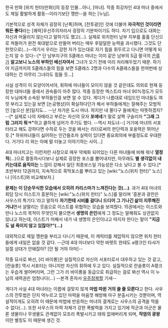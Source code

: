 한국 만화 [위치 헌터(만화)]의 등장 인물...아니, [마녀]. 작중 최강자인 4대 마녀 중에서도 제일 활발하게 활동--이라기보단 깽판--을 하는 [누님].

기본적으로 성격 자체가 굉장히 [난폭]하며, [전투광]인 것에 더불어 '''자극적인 것이라면 뭐든 좋다'''라는 [쾌락]우선주의자라서 굉장히 기분파이기도 하다. 자기 입으로도 대화는 자신과 어울리지 않는다고 말하기도 했고(…). 실제로 위치헌터 남부 지부를 홀홀 단신으로 쳐들어가 완전 쑥대밭으로 만들어 버리는 매우 후덜덜한 능력을 과시했다. 그것도 단 한컷으로(...)--여기서 우리는 강한 자가 있는대로 자기 힘을 휘두르고 다니면 어떻게 되는지 알 수 있다--[* 단 남부지구의 S클래스 마녀는 이미 같은 남부의 S급 팔극의 [[은류]]가 '''알고보니 노스의 부하인 배신자여서''' 그녀가 오기 전에 미리 처리해두었기 때문. 하기야 지금까지의 S클래스들의 힘을 보면 S클래스 2명과 다수의 A클래스들을 한꺼번에 상대하는 건 아무리 그녀라도 힘들 듯...] 

사실 성격이 이 모양이어서야, 휘하에 마녀들이 모이지 않을 것 같은데도 의외로 현재 등장한 대마녀들 중에서 권속들이 아주 많다. 작중 등장한 엑스트라 마녀 90%정도가 모두 이 누님에게 소속된 부하들인걸 보면 알 수 있다. 게다가 나름대로 네임드인 마녀들도 여럿 부리고 있는걸 보면 [논공행상]이 확실하다던가 해서 부하들에게는 잘해주는 모범적인 [높으신 분]일지도... --난 차가운 도시 마녀. 하지만 내 쫄다구 들에게는 따뜻하겠지?--[* 실제로 나의 자매라고 부르는 자신의 모자 '''포에네'''가 말로 살짝 구슬리자 '''"그래 그럼 그러지 뭐ㅋ"'''하고 쿨하게 넘어가 주기도 했다. --역시 차도녀--] 거기에 마녀의 서포터라고 해도 강하다면 수하로 두는 것을 봐서는 리더로써의 판단력과 포옹력은 뛰어난듯.[* 하위마녀들이 싫어하는 인간들조차 실력이 있다면 중요회의에 부를정도로 우대한다. 거기다 리 와는 아예 말 터놓고 이야기하는 사이...]

4대 마녀치고는 이런저런 사정으로 매우 약체화 되어있는 다른 마녀들에 비해 워냑 '''열정적'''(...)으로 활동하시다보니 실제로 굉장한 포스를 뿜어내지만, 아무래도 '''별 생각없이 내키는대로 움직이는''' 느낌이 강해서 일단 최종보스일 가능성은 다소 낮다고 볼 수 있다.[* 초반부터 12권까지, 지속적으로 흑막포스를 뿌리고 있는 [wiki:"노스(위치 헌터)" 노스]나 [이스트]와 비교해보자.]

'''문제는 이 단순무식한 모습에서 오히려 카리스마가 느껴진다는 것(…)'''. 과거 4대 마녀의 회담 당시 이스트가 흥분하는 [wiki:"노스(위치 헌터)" 노스]를 말리며 '흥분과 광란은 사우스의 특기다.'라고 말하자 '''자기한테 시비를 걸다니 드디어 그 기나긴 삶이 지루해진 거냐'''면서 살떨리는 웃음으로 이스트를 위협하는 모습을 보여줬다. 15권에서는 이스트와 만나 노스의 목적이 무엇인지 물으면서 '''생명의 은인'''에게 그 정도는 말해줘도 상관없지 않냐고 하는데, 이스트가 어째서 네가 내 생명의 은인이냐고 따지자 한다는 말이 '''"지금도 널 죽이지 않고 있잖아?"(…)'''

대외적으로 제일 깽판을 부리고 다니기 때문에, 이 캐릭터를 제압하지 않으면 위치 헌터들에게 내일은 없을 것 같다. --근데 4대 마녀보다 약한 바렛트 한테도 a랭크인 타샤가 일절 상대가 안돼잖아? [안 될 거야 아마]--

작중 묘사로 봐선, [리 바이롱]은 실질적으로 자신의 서포터로서 대우하고 있는 것 같고, [란슬롯] 역시 서포터는 아니지만 자신의 휘하에 두고 있다. 실질적으로 란슬롯이 A랭크는 우습게 썰어버리며, 그런 그가 리 바이롱을 동급으로 취급하는 걸로 봐선 역시 이 누님의 세력권은 엄청나다(...) --본격 혼자서 [[우주정복]]할 기세--

게다가 사실 4대 마녀라는 이름에 걸맞지 않게 '''마법 따윈 거의 쓸 줄 모른다'''고 한다. 사우스의 전투법은 단지 억누르고 있던 마력을 마음껏 해방해 마구 분출시키는 것뿐이며, 역설적이게도 오히려 이 때문에 마법에 반응하는 마녀의 결계로는 사우스의 공격을 막을 수 없다(…). 또한 사우스의 마력 자체가 강한 폭발력을 가지고 있기에 적군과 아군은 물론 생물이나 무생물도 관계없이 모조리 폭발시키고 태워 없애버리게 되며, '''작염의 광왕'''이란 별칭도 이 때문에 생긴 것.
